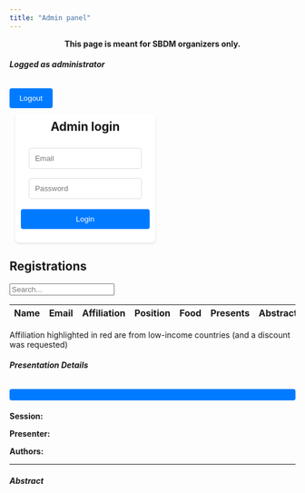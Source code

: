 ```yaml
---
title: "Admin panel"
---
```


::: {style="text-align: center;"}
[**This page is meant for SBDM organizers
only.**]{style="text-align: center;"}
:::

```{=html}
<script src="https://code.jquery.com/jquery-3.6.0.min.js"></script>
<script type="module">
  import { initializeApp } from "https://www.gstatic.com/firebasejs/11.4.0/firebase-app.js";
  import { getAuth, createUserWithEmailAndPassword, signInWithEmailAndPassword, signOut, onAuthStateChanged, sendEmailVerification } from "https://www.gstatic.com/firebasejs/11.4.0/firebase-auth.js";

  const firebaseConfig = {
    apiKey: "AIzaSyCH3avPPXfXI49GTopvaFbeKrPtu8ufa2c",
    authDomain: "sbdm2025.firebaseapp.com",
    projectId: "sbdm2025",
    storageBucket: "sbdm2025.firebasestorage.app",
    messagingSenderId: "846447691095",
    appId: "1:846447691095:web:e41322d89f69949469ea12",
    measurementId: "G-G79REFBJ4H"
  };

  const app = initializeApp(firebaseConfig);
  const auth = getAuth(app);
  let hashedPassword

    async function hashPassword(password) {
        const encoder = new TextEncoder();
        const data = encoder.encode(password);
        const hashBuffer = await crypto.subtle.digest("SHA-256", data);
        return Array.from(new Uint8Array(hashBuffer))
            .map(byte => byte.toString(16).padStart(2, "0"))
            .join("");
    }

    document.getElementById("login-form").addEventListener("submit", async (event) => {
        event.preventDefault(); // Prevent form submission


    const email = document.getElementById("email").value.trim();
    const password = document.getElementById("password").value.trim();
    if (!email || !password) {
        alert("Please enter both email and password.");
        return;
    }
    hashedPassword = await hashPassword(password);
    console.log(hashedPassword)
    try {
      const userCredential = await signInWithEmailAndPassword(auth, email, password);
    } catch (error) {
      alert(error.message);
    }
  });



  document.getElementById("logout-btn").addEventListener("click", async () => {
    await signOut(auth);
  });

   document.getElementById("title-block-header").style.display = "none";

    function getCookie(name) {
        let cookies = document.cookie.split('; ');
        for (let cookie of cookies) {
            let [key, value] = cookie.split('=');
            if (key === name) {
                return value;
            }
        }
        return "nothing"; // Cookie not found
    }

  onAuthStateChanged(auth, (user) => {
    console.log(hashedPassword)
    if (hashedPassword!==undefined){
        document.cookie = `sbdmH=${hashedPassword}; path=/`;
    } else {
        const readCookie=getCookie("sbdmH")
        if (readCookie!=="nothing"){
            hashedPassword = readCookie;
        }
    }
    console.log(hashedPassword)
    console.log(user.email)
    if (user && (user.email=='sbdm2025.lyon@gmail.com') && (hashedPassword!==undefined)) {
      document.getElementById("auth-container").style.display = "none";
      document.getElementById("user-container").style.display = "block";
      document.getElementById("logged-container").style.display = "block";
      fetchAllData(hashedPassword)
    } else {
      document.getElementById("logged-container").style.display = "none";
      document.getElementById("auth-container").style.display = "block";
      document.getElementById("user-container").style.display = "none";
    }
  });

function showAbstract(title, abstract, session, authors, presenter) {
    document.getElementById('modalTitle').textContent = decodeURIComponent(title);
    document.getElementById('modalSession').textContent = decodeURIComponent(session);
    document.getElementById('modalPresenter').textContent = decodeURIComponent(presenter);
    document.getElementById('modalAuthors').textContent = decodeURIComponent(authors);
    document.getElementById('modalAbstract').textContent = decodeURIComponent(abstract);

    let modal = new bootstrap.Modal(document.getElementById('abstractModal'));
    modal.show();
}
    
async function fetchAllData(hashedPassword) {
    const user = auth.currentUser;
    const response = await fetch(`https://misc.robustcircuit.eu/all/${hashedPassword}`);
    const result = await response.json();
    let tableBody = "";
    result.forEach(entry => {
        tableBody += `
            <tr data-id="${entry._id}" style="vertical-align:middle">
                <td contenteditable="false" data-field="name"><div>${entry.name}</div></td>
                <td contenteditable="false" data-field="email"><div>${entry.email}</td>
                <td contenteditable="true" class="editable" data-field="affiliation" style="color: ${entry.discountRequest ? 'red': 'inherit'};"><div>${entry.affiliation}</div></td>
                <td contenteditable="true" class="editable" data-field="position"><div>${entry.position}</div></td>
                <td contenteditable="false" data-field="foodrestriction"><div>${entry.foodrestriction}</div></td>
                <td><div>
                    <select class="form-select editable" data-field="presents">
                        <option value="true" ${entry.presents ? "selected" : ""}>Yes</option>
                        <option value="false" ${!entry.presents ? "selected" : ""}>No</option>
                    </select>
                </div></td>
                <td><div>
                    ${entry.title ? `
                    <button class="btn btn-primary btn-sm show-abstract-btn" style="margin:0px;"
                        data-title="${encodeURIComponent(entry.title || "")}"
                        data-abstract="${encodeURIComponent(entry.abstract || "")}"
                        data-session="${encodeURIComponent(entry.session || "")}"
                        data-authors="${encodeURIComponent(entry.authors || "")}"
                        data-presenter="${encodeURIComponent(entry.presenter || "")}">View</button>
                    ` : ''}
                </div></td>
                <td><div>
                    <select class="form-select editable" data-field="paid">
                        <option value="true" ${entry.paid ? "selected" : ""}>Yes</option>
                        <option value="false" ${!entry.paid ? "selected" : ""}>No</option>
                    </select>
                </div></td>
            </tr>`;
    });
    $("#tableBody").html(tableBody);

    // Attach event listeners to the buttons
    $(".show-abstract-btn").on("click", function() {
        showAbstract(
            $(this).data("title"),
            $(this).data("abstract"),
            $(this).data("session"),
            $(this).data("authors"),
            $(this).data("presenter")
        );
    });
}
    // Inline edit event
    $(document).on("blur", ".editable", function () {
        let row = $(this).closest("tr");
        let id = row.data("id");
        let field = $(this).data("field");
        let value = $(this).hasClass("form-select") ? $(this).val() : $(this).text().trim();

        updateEntry(id, field, value);
    });

    // Search functionality
    $("#search").on("keyup", function () {
        let value = $(this).val().toLowerCase();
        $("#tableBody tr").filter(function () {
            $(this).toggle($(this).text().toLowerCase().indexOf(value) > -1)
        });
    });

    function updateEntry(id, field, value) {
        const user = auth.currentUser;
        $.ajax({
            url: `https://misc.robustcircuit.eu/edit/${hashedPassword}/${id}`,
            type: "PUT",
            contentType: "application/json",
            data: JSON.stringify({ [field]: value }),
            success: function (response) {
                console.log("Update successful", response);
            },
            error: function (error) {
                console.error("Update failed", error);
            }
        });
    }

  
</script>
```

```{=html}
<style>

    .auth-container, .user-container {
        background-color: #fff;
        padding: 10px;
        border-radius: 8px;
        box-shadow: 0 2px 4px rgba(0, 0, 0, 0.1);
        width: 100%;
        text-align: center;
        margin: 10px;
    }

    input[type="email"], input[type="password"] {
        padding: 10px;
        margin: 8px 0;
        border: 1px solid #ddd;
        border-radius: 4px;
        box-sizing: border-box;
    }

    button {
        background-color: #007bff;
        color: white;
        padding: 10px 15px;
        border: none;
        border-radius: 4px;
        cursor: pointer;
        width: 100%;
        margin-top: 10px;
    }

    button:hover {
        background-color: #0056b3;
    }

    .user-container {
        display: none; /* Hidden by default */
    }

    .form-check-label{
      margin-left: 10px;
    }

    td div {
        display: table-cell;
        vertical-align: middle;
    }
</style>
```

```{=html}
<div class="container-lg">
    <div class="logged-container row justify-content-center" id="logged-container">
        <div class="col-md-5">
            <div class="d-flex justify-content-between align-items-center">
                <h5 id="user-email" class="mb-0">Logged as administrator</h5>
                <button id="logout-btn" class="btn btn-primary" style="max-width:15%">Logout</button>
            </div>
        </div>
    </div>
    <div class="d-flex row justify-content-center flex-wrap" style="width:100%">
        <div style="width:45%">
            <div class="auth-container text-center" id="auth-container">
                <h2 style="margin-top:0px">Admin login</h2>
                <form id="login-form">
                <input type="email" id="email" class="form-control" name="username" placeholder="Email" autocomplete="username">
                <input type="password" id="password" class="form-control" name="password" placeholder="Password" autocomplete="current-password">
                <button type="submit" id="login-btn" class="btn btn-primary mt-2 w-75">Login</button>
                </form>
            </div>
        </div>
    <div class="container mt-4" id="user-container">
        <h2 class="mb-3">Registrations</h2>
        <input type="text" id="search" class="form-control mb-3" placeholder="Search...">
        <table class="table table-bordered table-striped">
    <thead>
        <tr>
            <th>Name</th>
            <th>Email</th>
            <th>Affiliation</th>
            <th>Position</th>
            <th>Food</th>
            <th>Presents</th>
            <th>Abstract</th>
            <th>Paid</th>
        </tr>
    </thead>
    <tbody id="tableBody">
        <!-- Data will be inserted here dynamically -->
    </tbody>
</table>
    </div>
    <div class="mt-5 mb-5">
    <span class="text-muted">Affiliation highlighted in red are from low-income countries (and a discount was requested)</span>
    </div>
    <!-- Abstract Modal -->
    <div class="modal fade" id="abstractModal" tabindex="-1" aria-labelledby="modalLabel" aria-hidden="true">
        <div class="modal-dialog modal-lg"> <!-- Enlarged modal for better readability -->
            <div class="modal-content">
                <div class="modal-header">
                    <h5 class="modal-title" id="modalLabel">Presentation Details</h5>
                    <button type="button" class="btn-close" data-bs-dismiss="modal" aria-label="Close"></button>
                </div>
                <div class="modal-body">
                    <h4 id="modalTitle" class="fw-bold"></h4>
                    <p><strong>Session:</strong> <span id="modalSession"></span></p>
                    <p><strong>Presenter:</strong> <span id="modalPresenter"></span></p>
                    <p><strong>Authors:</strong> <span id="modalAuthors"></span></p>
                    <hr>
                    <h5>Abstract</h5>
                    <p id="modalAbstract" class="text-justify"></p>
                </div>
            </div>
        </div>
    </div>
</div>

```